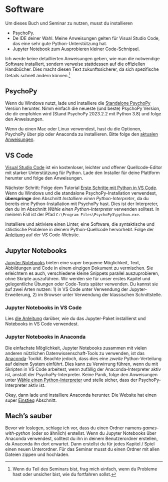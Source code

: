 # Software {- #software.de}
Um dieses Buch und Seminar zu nutzen, musst du installieren

* PsychoPy.
* De IDE deiner Wahl. Meine Anweisungen gelten für Visual Studio Code, das eine sehr gute Python-Unterstützung hat.
* Jupyter Notebook zum Ausprobieren kleiner Code-Schnipsel.

Ich werde keine detaillierten Anweisungen geben, wie man die notwendige Software installiert, sondern verweise stattdessen auf die offiziellen Handbücher. Dies macht diesen Text zukunftssicherer, da sich spezifische Details schnell ändern können.^[Wenn du Teil des Seminars bist, frag mich einfach, wenn du Probleme hast oder unsicher bist, wie du fortfahren sollst.]

## PsychoPy {#install-psychopy}
Wenn du Windows nutzt, lade und installiere die [Standalone PsychoPy](https://www.psychopy.org/download.html) Version herunter. Nimm einfach die neueste (und beste) PsychoPy Version, die dir empfohlen wird (Stand PsychoPy 2023.2.2 mit Python 3.8) und folge den Anweisungen.

Wenn du einen Mac oder Linux verwendest, hast du die Optionen, PsychoPy über pip oder Anaconda zu installieren. Bitte folge den [aktualen Anweisungen](https://www.psychopy.org/download.html#manual-installations).

## VS Code {#install-vs-code}
[Visual Studio Code](https://code.visualstudio.com/) ist ein kostenloser, leichter und offener Quellcode-Editor mit starker Unterstützung für Python. Lade den Installer für deine Plattform herunter und folge den Anweisungen.

Nächster Schritt: Folge dem Tutorial [Erste Schritte mit Python in VS Code](https://code.visualstudio.com/docs/python/python-tutorial). Wenn du Windows und die standalone PsychoPy-Installation verwendest, **überspringe** den Abschnitt _Installiere einen Python-Interpreter_, da du bereits eine Python-Installation mit PsychoPy hast. Dies ist der Interpreter, den du im Abschnitt _Wähle einen Python-Interpreter_ verwenden solltest. In meinem Fall ist der Pfad `C:\Program Files\PsychoPy3\python.exe`.

Installiere und aktiviere einen Linter, eine Software, die syntaktische und stilistische Probleme in deinem Python-Quellcode hervorhebt. Folge der [Anleitung](https://code.visualstudio.com/docs/python/linting) auf der VS Code-Website.

## Jupyter Notebooks {#jupyter-notebooks}
[Jupyter Notebooks](https://jupyter.org/) bieten eine super bequeme Möglichkeit, Text, Abbildungen und Code in einem einzigen Dokument zu vermischen. Sie erleichtern es auch, verschiedene kleine Snippets parallel auszuprobieren, ohne Skripte auszuführen. Wir werden sie für unser erstes Kapitel und gelegentliche Übungen oder Code-Tests später verwenden. Du kannst sie auf zwei Arten nutzen: 1) in VS Code unter Verwendung der Jupyter-Erweiterung, 2) im Browser unter Verwendung der klassischen Schnittstelle.

### Jupyter Notebooks in VS Code
Lies [die Anleitung](https://code.visualstudio.com/docs/datascience/jupyter-notebooks) darüber, wie du das Jupyter-Paket installierst und Notebooks in VS Code verwendest.

### Jupyter Notebooks in Anaconda
Die einfachste Möglichkeit, Jupyter Notebooks zusammen mit vielen anderen nützlichen Datenwissenschaft-Tools zu verwenden, ist das [Anaconda](https://www.anaconda.com/products/individual)-Toolkit. Beachte jedoch, dass dies eine _zweite_ Python-Verteilung auf deinem System einführt. Dies kann zu Verwirrung führen, wenn du mit Skripten in VS Code arbeitest, wenn zufällig der Anaconda-Interpreter aktiv ist, anstatt der PsychoPy-Interpreter. Keine Panik, folge den Anweisungen unter [Wähle einen Python-Interpreter](https://code.visualstudio.com/docs/python/python-tutorial#_select-a-python-interpreter) und stelle sicher, dass der PsychoPy-Interpreter aktiv ist.

Okay, dann lade und installiere Anaconda herunter. Die Website hat einen super [Einstieg](https://docs.anaconda.com/anaconda/user-guide/getting-started/) Abschnitt.

## Mach's sauber {#files-folder}
Bevor wir loslegen, schlage ich vor, dass du einen Ordner namens _games-with-python_ (oder so ähnlich) erstellst. Wenn du Jupyter Notebooks über Anaconda verwendest, solltest du ihn in deinem Benutzerordner erstellen, da Anaconda ihn dort erwartet. Dann erstellst du für jedes Kapitel / Spiel einen neuen Unterordner. Für das Seminar musst du einen Ordner mit allen Dateien zippen und hochladen.
